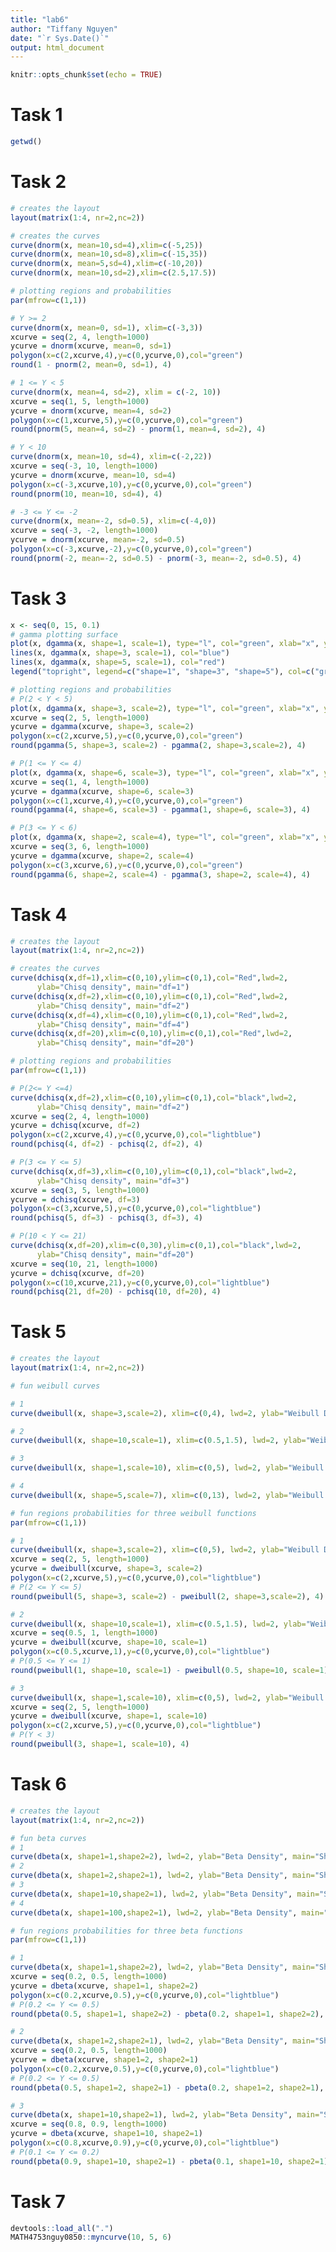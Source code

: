 ```yaml
---
title: "lab6"
author: "Tiffany Nguyen"
date: "`r Sys.Date()`"
output: html_document
---
```


```r
knitr::opts_chunk$set(echo = TRUE)
```

# Task 1

```r
getwd()
```

# Task 2

```r
# creates the layout
layout(matrix(1:4, nr=2,nc=2))

# creates the curves 
curve(dnorm(x, mean=10,sd=4),xlim=c(-5,25))
curve(dnorm(x, mean=10,sd=8),xlim=c(-15,35))
curve(dnorm(x, mean=5,sd=4),xlim=c(-10,20))
curve(dnorm(x, mean=10,sd=2),xlim=c(2.5,17.5))

# plotting regions and probabilities
par(mfrow=c(1,1))

# Y >= 2
curve(dnorm(x, mean=0, sd=1), xlim=c(-3,3))
xcurve = seq(2, 4, length=1000)
ycurve = dnorm(xcurve, mean=0, sd=1)
polygon(x=c(2,xcurve,4),y=c(0,ycurve,0),col="green")
round(1 - pnorm(2, mean=0, sd=1), 4)

# 1 <= Y < 5
curve(dnorm(x, mean=4, sd=2), xlim = c(-2, 10))
xcurve = seq(1, 5, length=1000)
ycurve = dnorm(xcurve, mean=4, sd=2)
polygon(x=c(1,xcurve,5),y=c(0,ycurve,0),col="green")
round(pnorm(5, mean=4, sd=2) - pnorm(1, mean=4, sd=2), 4)

# Y < 10
curve(dnorm(x, mean=10, sd=4), xlim=c(-2,22))
xcurve = seq(-3, 10, length=1000)
ycurve = dnorm(xcurve, mean=10, sd=4)
polygon(x=c(-3,xcurve,10),y=c(0,ycurve,0),col="green")
round(pnorm(10, mean=10, sd=4), 4)

# -3 <= Y <= -2
curve(dnorm(x, mean=-2, sd=0.5), xlim=c(-4,0))
xcurve = seq(-3, -2, length=1000)
ycurve = dnorm(xcurve, mean=-2, sd=0.5)
polygon(x=c(-3,xcurve,-2),y=c(0,ycurve,0),col="green")
round(pnorm(-2, mean=-2, sd=0.5) - pnorm(-3, mean=-2, sd=0.5), 4)
```

# Task 3

```r
x <- seq(0, 15, 0.1)
# gamma plotting surface
plot(x, dgamma(x, shape=1, scale=1), type="l", col="green", xlab="x", ylab="Gamma Density")
lines(x, dgamma(x, shape=3, scale=1), col="blue")
lines(x, dgamma(x, shape=5, scale=1), col="red")
legend("topright", legend=c("shape=1", "shape=3", "shape=5"), col=c("green", "blue", "red"), lty=1)

# plotting regions and probabilities
# P(2 < Y < 5)
plot(x, dgamma(x, shape=3, scale=2), type="l", col="green", xlab="x", ylab="Gamma Density", main="Shape 3, Scale 2")
xcurve = seq(2, 5, length=1000)
ycurve = dgamma(xcurve, shape=3, scale=2)
polygon(x=c(2,xcurve,5),y=c(0,ycurve,0),col="green")
round(pgamma(5, shape=3, scale=2) - pgamma(2, shape=3,scale=2), 4)

# P(1 <= Y <= 4)
plot(x, dgamma(x, shape=6, scale=3), type="l", col="green", xlab="x", ylab="Gamma Density", main="Shape 6, Scale 3")
xcurve = seq(1, 4, length=1000)
ycurve = dgamma(xcurve, shape=6, scale=3)
polygon(x=c(1,xcurve,4),y=c(0,ycurve,0),col="green")
round(pgamma(4, shape=6, scale=3) - pgamma(1, shape=6, scale=3), 4)

# P(3 <= Y < 6)
plot(x, dgamma(x, shape=2, scale=4), type="l", col="green", xlab="x", ylab="Gamma Density", main="Shape 2, Scale 4")
xcurve = seq(3, 6, length=1000)
ycurve = dgamma(xcurve, shape=2, scale=4)
polygon(x=c(3,xcurve,6),y=c(0,ycurve,0),col="green")
round(pgamma(6, shape=2, scale=4) - pgamma(3, shape=2, scale=4), 4)
```

# Task 4

```r

# creates the layout
layout(matrix(1:4, nr=2,nc=2))

# creates the curves
curve(dchisq(x,df=1),xlim=c(0,10),ylim=c(0,1),col="Red",lwd=2,
      ylab="Chisq density", main="df=1")
curve(dchisq(x,df=2),xlim=c(0,10),ylim=c(0,1),col="Red",lwd=2,
      ylab="Chisq density", main="df=2")
curve(dchisq(x,df=4),xlim=c(0,10),ylim=c(0,1),col="Red",lwd=2,
      ylab="Chisq density", main="df=4")
curve(dchisq(x,df=20),xlim=c(0,10),ylim=c(0,1),col="Red",lwd=2,
      ylab="Chisq density", main="df=20")

# plotting regions and probabilities
par(mfrow=c(1,1))

# P(2<= Y <=4)
curve(dchisq(x,df=2),xlim=c(0,10),ylim=c(0,1),col="black",lwd=2,
      ylab="Chisq density", main="df=2")
xcurve = seq(2, 4, length=1000)
ycurve = dchisq(xcurve, df=2)
polygon(x=c(2,xcurve,4),y=c(0,ycurve,0),col="lightblue")
round(pchisq(4, df=2) - pchisq(2, df=2), 4)

# P(3 <= Y <= 5)
curve(dchisq(x,df=3),xlim=c(0,10),ylim=c(0,1),col="black",lwd=2,
      ylab="Chisq density", main="df=3")
xcurve = seq(3, 5, length=1000)
ycurve = dchisq(xcurve, df=3)
polygon(x=c(3,xcurve,5),y=c(0,ycurve,0),col="lightblue")
round(pchisq(5, df=3) - pchisq(3, df=3), 4)

# P(10 < Y <= 21)
curve(dchisq(x,df=20),xlim=c(0,30),ylim=c(0,1),col="black",lwd=2,
      ylab="Chisq density", main="df=20")
xcurve = seq(10, 21, length=1000)
ycurve = dchisq(xcurve, df=20)
polygon(x=c(10,xcurve,21),y=c(0,ycurve,0),col="lightblue")
round(pchisq(21, df=20) - pchisq(10, df=20), 4)
```

# Task 5

```r

# creates the layout
layout(matrix(1:4, nr=2,nc=2))

# fun weibull curves

# 1
curve(dweibull(x, shape=3,scale=2), xlim=c(0,4), lwd=2, ylab="Weibull Density", main="Shape = 3, Scale = 2")

# 2
curve(dweibull(x, shape=10,scale=1), xlim=c(0.5,1.5), lwd=2, ylab="Weibull Density", main="Shape = 10, Scale = 1")

# 3
curve(dweibull(x, shape=1,scale=10), xlim=c(0,5), lwd=2, ylab="Weibull Density", main="Shape = 1, Scale = 10")

# 4
curve(dweibull(x, shape=5,scale=7), xlim=c(0,13), lwd=2, ylab="Weibull Density", main="Shape = 5, Scale = 7")

# fun regions probabilities for three weibull functions
par(mfrow=c(1,1))

# 1
curve(dweibull(x, shape=3,scale=2), xlim=c(0,5), lwd=2, ylab="Weibull Density", main="Shape = 3, Scale = 2")
xcurve = seq(2, 5, length=1000)
ycurve = dweibull(xcurve, shape=3, scale=2)
polygon(x=c(2,xcurve,5),y=c(0,ycurve,0),col="lightblue")
# P(2 <= Y <= 5)
round(pweibull(5, shape=3, scale=2) - pweibull(2, shape=3,scale=2), 4)

# 2
curve(dweibull(x, shape=10,scale=1), xlim=c(0.5,1.5), lwd=2, ylab="Weibull Density", main="Shape = 10, Scale = 1")
xcurve = seq(0.5, 1, length=1000)
ycurve = dweibull(xcurve, shape=10, scale=1)
polygon(x=c(0.5,xcurve,1),y=c(0,ycurve,0),col="lightblue")
# P(0.5 <= Y <= 1)
round(pweibull(1, shape=10, scale=1) - pweibull(0.5, shape=10, scale=1), 4)

# 3
curve(dweibull(x, shape=1,scale=10), xlim=c(0,5), lwd=2, ylab="Weibull Density", main="Shape = 1, Scale = 10")
xcurve = seq(2, 5, length=1000)
ycurve = dweibull(xcurve, shape=1, scale=10)
polygon(x=c(2,xcurve,5),y=c(0,ycurve,0),col="lightblue")
# P(Y < 3)
round(pweibull(3, shape=1, scale=10), 4)

```

# Task 6

```r

# creates the layout
layout(matrix(1:4, nr=2,nc=2))

# fun beta curves
# 1
curve(dbeta(x, shape1=1,shape2=2), lwd=2, ylab="Beta Density", main="Shape1=1,Shape2=2")
# 2
curve(dbeta(x, shape1=2,shape2=1), lwd=2, ylab="Beta Density", main="Shape1=2,Shape2=1")
# 3
curve(dbeta(x, shape1=10,shape2=1), lwd=2, ylab="Beta Density", main="Shape1=10,Shape2=1")
# 4
curve(dbeta(x, shape1=100,shape2=1), lwd=2, ylab="Beta Density", main="Shape1=100,Shape2=1")

# fun regions probabilities for three beta functions
par(mfrow=c(1,1))

# 1
curve(dbeta(x, shape1=1,shape2=2), lwd=2, ylab="Beta Density", main="Shape1=1,Shape2=2")
xcurve = seq(0.2, 0.5, length=1000)
ycurve = dbeta(xcurve, shape1=1, shape2=2)
polygon(x=c(0.2,xcurve,0.5),y=c(0,ycurve,0),col="lightblue")
# P(0.2 <= Y <= 0.5)
round(pbeta(0.5, shape1=1, shape2=2) - pbeta(0.2, shape1=1, shape2=2), 4)

# 2
curve(dbeta(x, shape1=2,shape2=1), lwd=2, ylab="Beta Density", main="Shape1=2,Shape2=1")
xcurve = seq(0.2, 0.5, length=1000)
ycurve = dbeta(xcurve, shape1=2, shape2=1)
polygon(x=c(0.2,xcurve,0.5),y=c(0,ycurve,0),col="lightblue")
# P(0.2 <= Y <= 0.5)
round(pbeta(0.5, shape1=2, shape2=1) - pbeta(0.2, shape1=2, shape2=1), 4)

# 3
curve(dbeta(x, shape1=10,shape2=1), lwd=2, ylab="Beta Density", main="Shape1=10,Shape2=1")
xcurve = seq(0.8, 0.9, length=1000)
ycurve = dbeta(xcurve, shape1=10, shape2=1)
polygon(x=c(0.8,xcurve,0.9),y=c(0,ycurve,0),col="lightblue")
# P(0.1 <= Y <= 0.2)
round(pbeta(0.9, shape1=10, shape2=1) - pbeta(0.1, shape1=10, shape2=1), 4)

```

# Task 7

```r
devtools::load_all(".")
MATH4753nguy0850::myncurve(10, 5, 6)

```